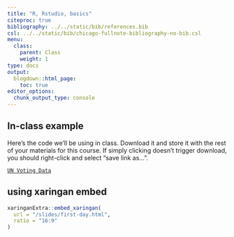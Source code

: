 ```yaml
---
title: "R, Rstudio, basics"
citeproc: true
bibliography: ../../static/bib/references.bib
csl: ../../static/bib/chicago-fullnote-bibliography-no-bib.csl
menu: 
  class:
    parent: Class
    weight: 1
type: docs
output:
  blogdown::html_page:
    toc: true
editor_options: 
  chunk_output_type: console
---
```





## In-class example

Here's the code we'll be using in class. Download it and store it with the rest of your materials for this course. If simply clicking doesn't trigger download, you should right-click and select "save link as...". 


[<i class="fas fa-file-archive"></i> `UN Voting Data`](/files/eat-cake.R)




## using xaringan embed

```r
xaringanExtra::embed_xaringan(
  url = "/slides/first-day.html",
  ratio = "16:9"
)
```


